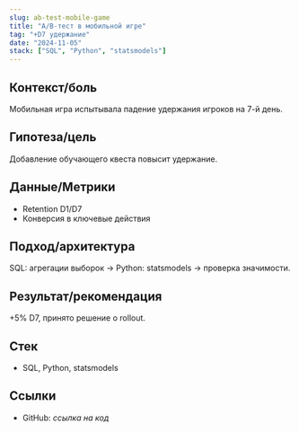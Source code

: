 ```yaml
---
slug: ab-test-mobile-game
title: "A/B-тест в мобильной игре"
tag: "+D7 удержание"
date: "2024-11-05"
stack: ["SQL", "Python", "statsmodels"]
---
```


## Контекст/боль
Мобильная игра испытывала падение удержания игроков на 7-й день.

## Гипотеза/цель
Добавление обучающего квеста повысит удержание.

## Данные/Метрики
- Retention D1/D7  
- Конверсия в ключевые действия

## Подход/архитектура
SQL: агрегации выборок → Python: statsmodels → проверка значимости.

## Результат/рекомендация
+5% D7, принято решение о rollout.

## Стек
- SQL, Python, statsmodels

## Ссылки
- GitHub: *ссылка на код*
